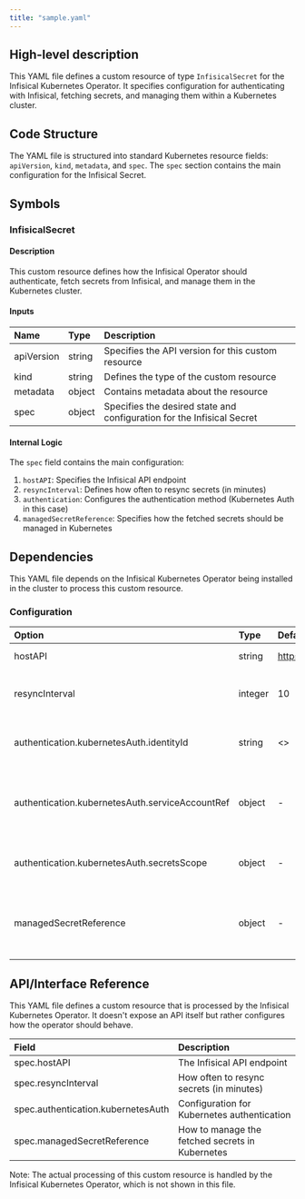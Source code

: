 ```yaml
---
title: "sample.yaml"
---
```


## High-level description
This YAML file defines a custom resource of type `InfisicalSecret` for the Infisical Kubernetes Operator. It specifies configuration for authenticating with Infisical, fetching secrets, and managing them within a Kubernetes cluster.

## Code Structure
The YAML file is structured into standard Kubernetes resource fields: `apiVersion`, `kind`, `metadata`, and `spec`. The `spec` section contains the main configuration for the Infisical Secret.

## Symbols

### InfisicalSecret
#### Description
This custom resource defines how the Infisical Operator should authenticate, fetch secrets from Infisical, and manage them in the Kubernetes cluster.

#### Inputs
| Name | Type | Description |
|:-----|:-----|:------------|
| apiVersion | string | Specifies the API version for this custom resource |
| kind | string | Defines the type of the custom resource |
| metadata | object | Contains metadata about the resource |
| spec | object | Specifies the desired state and configuration for the Infisical Secret |

#### Internal Logic
The `spec` field contains the main configuration:
1. `hostAPI`: Specifies the Infisical API endpoint
2. `resyncInterval`: Defines how often to resync secrets (in minutes)
3. `authentication`: Configures the authentication method (Kubernetes Auth in this case)
4. `managedSecretReference`: Specifies how the fetched secrets should be managed in Kubernetes

## Dependencies
This YAML file depends on the Infisical Kubernetes Operator being installed in the cluster to process this custom resource.

### Configuration
| Option | Type | Default | Description |
|:-------|:-----|:--------|:------------|
| hostAPI | string | https://app.infisical.com/api | The Infisical API endpoint |
| resyncInterval | integer | 10 | The interval (in minutes) for resyncing secrets |
| authentication.kubernetesAuth.identityId | string | &lt;&gt; | The identity ID for Kubernetes authentication |
| authentication.kubernetesAuth.serviceAccountRef | object | - | Reference to the Kubernetes service account for authentication |
| authentication.kubernetesAuth.secretsScope | object | - | Defines the scope of secrets to fetch |
| managedSecretReference | object | - | Specifies how the fetched secrets should be managed in Kubernetes |

## API/Interface Reference
This YAML file defines a custom resource that is processed by the Infisical Kubernetes Operator. It doesn't expose an API itself but rather configures how the operator should behave.

| Field | Description |
|:------|:------------|
| spec.hostAPI | The Infisical API endpoint |
| spec.resyncInterval | How often to resync secrets (in minutes) |
| spec.authentication.kubernetesAuth | Configuration for Kubernetes authentication |
| spec.managedSecretReference | How to manage the fetched secrets in Kubernetes |

Note: The actual processing of this custom resource is handled by the Infisical Kubernetes Operator, which is not shown in this file.